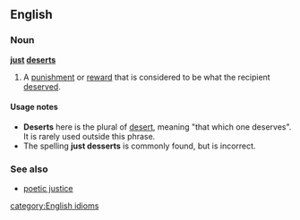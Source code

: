 ==English==
===Noun===
'''[[just]] [[deserts]]'''
#A [[punishment]] or [[reward]] that is considered to be what the recipient [[deserve]]d.

====Usage notes====
*'''Deserts''' here is the plural of [[desert]], meaning "that which one deserves".  It is rarely used outside this phrase.
*The spelling '''just desserts''' is commonly found, but is incorrect.

===See also===
*[[poetic justice]]
[[category:English idioms]]